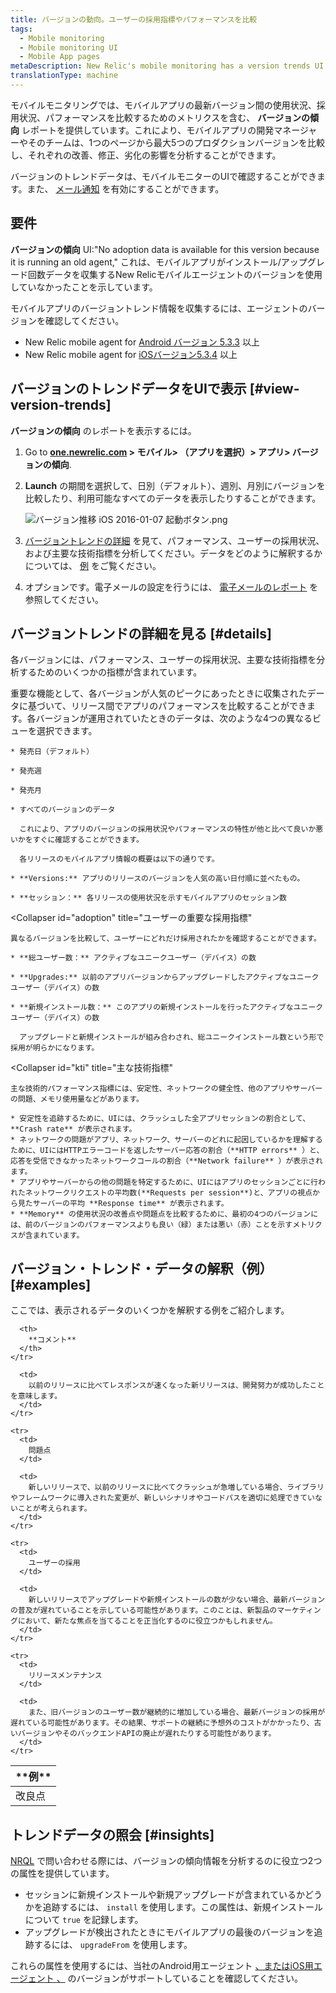 ```yaml
---
title: バージョンの動向。ユーザーの採用指標やパフォーマンスを比較
tags:
  - Mobile monitoring
  - Mobile monitoring UI
  - Mobile App pages
metaDescription: New Relic's mobile monitoring has a version trends UI that compares user adoption and performance metrics across the most recent versions of your mobile app.
translationType: machine
---
```


モバイルモニタリングでは、モバイルアプリの最新バージョン間の使用状況、採用状況、パフォーマンスを比較するためのメトリクスを含む、 **バージョンの傾向** レポートを提供しています。これにより、モバイルアプリの開発マネージャーやそのチームは、1つのページから最大5つのプロダクションバージョンを比較し、それぞれの改善、修正、劣化の影響を分析することができます。

バージョンのトレンドデータは、モバイルモニターのUIで確認することができます。また、 [メール通知](/docs/mobile-monitoring/mobile-monitoring-ui/mobile-app-pages/review-version-trends-email-reports) を有効にすることができます。

## 要件

**バージョンの傾向** UI:"No adoption data is available for this version because it is running an old agent," これは、モバイルアプリがインストール/アップグレード回数データを収集するNew Relicモバイルエージェントのバージョンを使用していなかったことを示しています。

モバイルアプリのバージョントレンド情報を収集するには、エージェントのバージョンを確認してください。

* New Relic mobile agent for [Android バージョン 5.3.3](/docs/release-notes/mobile-release-notes/android-release-notes/) 以上
* New Relic mobile agent for [iOSバージョン5.3.4](/docs/release-notes/mobile-release-notes/ios-release-notes/) 以上

## バージョンのトレンドデータをUIで表示 [#view-version-trends]

**バージョンの傾向** のレポートを表示するには。

1. Go to **[one.newrelic.com](https://one.newrelic.com) > モバイル> （アプリを選択）> アプリ> バージョンの傾向**.

2. **Launch** の期間を選択して、日別（デフォルト）、週別、月別にバージョンを比較したり、利用可能なすべてのデータを表示したりすることができます。

   ![バージョン推移 iOS 2016-01-07 起動ボタン.png](./images/Version-Trends-iOS-2016-01-07-Launch-buttons_0.png "バージョン推移 iOS 2016-01-07 起動ボタン.png")

3. [バージョントレンドの詳細](#details) を見て、パフォーマンス、ユーザーの採用状況、および主要な技術指標を分析してください。データをどのように解釈するかについては、 [例](#examples) をご覧ください。

4. オプションです。電子メールの設定を行うには、 [電子メールのレポート](/docs/mobile-monitoring/mobile-monitoring-ui/mobile-app-pages/mobile-monitoring-email-notifications#version-trends) を参照してください。

## バージョントレンドの詳細を見る [#details]

各バージョンには、パフォーマンス、ユーザーの採用状況、主要な技術指標を分析するためのいくつかの指標が含まれています。

<CollapserGroup>
  <Collapser
    id="performance"
    title="リリース間のパフォーマンス"
  >
    重要な機能として、各バージョンが人気のピークにあったときに収集されたデータに基づいて、リリース間でアプリのパフォーマンスを比較することができます。各バージョンが運用されていたときのデータは、次のような4つの異なるビューを選択できます。

    * 発売日（デフォルト）

    * 発売週

    * 発売月

    * すべてのバージョンのデータ

      これにより、アプリのバージョンの採用状況やパフォーマンスの特性が他と比べて良いか悪いかをすぐに確認することができます。

      各リリースのモバイルアプリ情報の概要は以下の通りです。

    * **Versions:** アプリのリリースのバージョンを人気の高い日付順に並べたもの。

    * **セッション：** 各リリースの使用状況を示すモバイルアプリのセッション数
  </Collapser>

  <Collapser
    id="adoption"
    title="ユーザーの重要な採用指標"
  >
    異なるバージョンを比較して、ユーザーにどれだけ採用されたかを確認することができます。

    * **総ユーザー数：** アクティブなユニークユーザー（デバイス）の数

    * **Upgrades:** 以前のアプリバージョンからアップグレードしたアクティブなユニークユーザー（デバイス）の数

    * **新規インストール数：** このアプリの新規インストールを行ったアクティブなユニークユーザー（デバイス）の数

      アップグレードと新規インストールが組み合わされ、総ユニークインストール数という形で採用が明らかになります。
  </Collapser>

  <Collapser
    id="kti"
    title="主な技術指標"
  >
    主な技術的パフォーマンス指標には、安定性、ネットワークの健全性、他のアプリやサーバーの問題、メモリ使用量などがあります。

    * 安定性を追跡するために、UIには、クラッシュした全アプリセッションの割合として、 **Crash rate** が表示されます。
    * ネットワークの問題がアプリ、ネットワーク、サーバーのどれに起因しているかを理解するために、UIにはHTTPエラーコードを返したサーバー応答の割合（**HTTP errors** ）と、応答を受信できなかったネットワークコールの割合（**Network failure** ）が表示されます。
    * アプリやサーバーからの他の問題を特定するために、UIにはアプリのセッションごとに行われたネットワークリクエストの平均数(**Requests per session**)と、アプリの視点から見たサーバーの平均 **Response time** が表示されます。
    * **Memory** の使用状況の改善点や問題点を比較するために、最初の4つのバージョンには、前のバージョンのパフォーマンスよりも良い（緑）または悪い（赤）ことを示すメトリクスが含まれています。
  </Collapser>
</CollapserGroup>

## バージョン・トレンド・データの解釈（例） [#examples]

ここでは、表示されるデータのいくつかを解釈する例をご紹介します。

<table>
  <thead>
    <tr>
      <th style={{ width: "200px" }}>
        **例**
      </th>

      <th>
        **コメント**
      </th>
    </tr>
  </thead>

  <tbody>
    <tr>
      <td>
        改良点
      </td>

      <td>
        以前のリリースに比べてレスポンスが速くなった新リリースは、開発努力が成功したことを意味します。
      </td>
    </tr>

    <tr>
      <td>
        問題点
      </td>

      <td>
        新しいリリースで、以前のリリースに比べてクラッシュが急増している場合、ライブラリやフレームワークに導入された変更が、新しいシナリオやコードパスを適切に処理できていないことが考えられます。
      </td>
    </tr>

    <tr>
      <td>
        ユーザーの採用
      </td>

      <td>
        新しいリリースでアップグレードや新規インストールの数が少ない場合、最新バージョンの普及が遅れていることを示している可能性があります。このことは、新製品のマーケティングにおいて、新たな焦点を当てることを正当化するのに役立つかもしれません。
      </td>
    </tr>

    <tr>
      <td>
        リリースメンテナンス
      </td>

      <td>
        また、旧バージョンのユーザー数が継続的に増加している場合、最新バージョンの採用が遅れている可能性があります。その結果、サポートの継続に予想外のコストがかかったり、古いバージョンやそのバックエンドAPIの廃止が遅れたりする可能性があります。
      </td>
    </tr>
  </tbody>
</table>

## トレンドデータの照会 [#insights]

[NRQL](/docs/query-data/nrql-new-relic-query-language/getting-started/introduction-nrql) で問い合わせる際には、バージョンの傾向情報を分析するのに役立つ2つの属性を提供しています。

* セッションに新規インストールや新規アップグレードが含まれているかどうかを追跡するには、 `install` を使用します。この属性は、新規インストールについて `true` を記録します。
* アップグレードが検出されたときにモバイルアプリの最後のバージョンを追跡するには、 `upgradeFrom` を使用します。

これらの属性を使用するには、当社のAndroid用エージェント [、またはiOS用エージェント ](/docs/release-notes/mobile-release-notes/android-release-notes/)[、](/docs/release-notes/mobile-release-notes/ios-release-notes/) のバージョンがサポートしていることを確認してください。